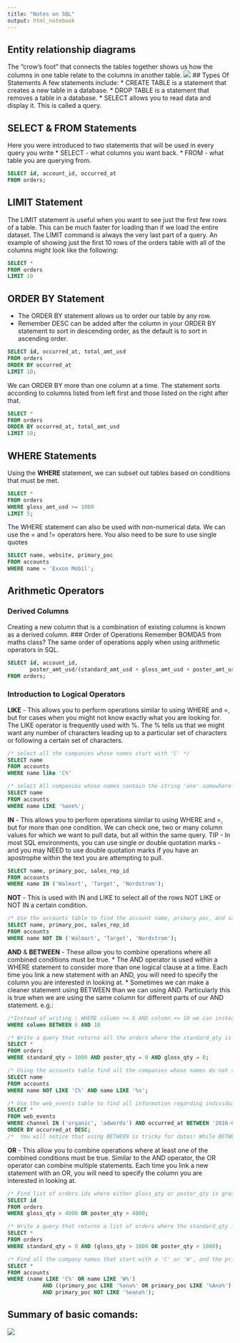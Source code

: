 ```yaml
---
title: "Notes on SQL"
output: html_notebook
---
```

## Entity relationship diagrams
The "crow's foot" that connects the tables together shows us how the columns in one table relate to the columns in another table. 
![](images/ERD.png)
## Types Of Statements
 A few statements include:
* CREATE TABLE is a statement that creates a new table in a database.
* DROP TABLE is a statement that removes a table in a database.
* SELECT allows you to read data and display it. This is called a query.

## SELECT & FROM Statements
Here you were introduced to two statements that will be used in every query you write
* SELECT - what columns you want back.
* FROM - what table you are querying from. 
```sql
SELECT id, account_id, occurred_at
FROM orders;
```

## LIMIT Statement
 The LIMIT statement is useful when you want to see just the first few rows of a table. This can be much faster for loading than if we load the entire dataset.
The LIMIT command is always the very last part of a query. An example of showing just the first 10 rows of the orders table with all of the columns might look like the following:
```sql
SELECT *
FROM orders
LIMIT 10
```

## ORDER BY Statement
* The ORDER BY statement allows us to order our table by any row. 
* Remember DESC can be added after the column in your ORDER BY statement to sort in descending order, as the default is to sort in ascending order.
```sql
SELECT id, occurred_at, total_amt_usd
FROM orders
ORDER BY occurred_at
LIMIT 10;
```

We can ORDER BY more than one column at a time. The statement sorts according to columns listed from left first and those listed on the right after that.
```sql
SELECT *
FROM orders
ORDER BY occurred_at, total_amt_usd
LIMIT 10;
```

## WHERE Statements
Using the **WHERE** statement, we can subset out tables based on conditions that must be met.
```sql
SELECT *
FROM orders
WHERE gloss_amt_usd >= 1000
LIMIT 5;
```

The WHERE statement can also be used with non-numerical data. We can use the = and != operators here. You also need to be sure to use single quotes
```sql
SELECT name, website, primary_poc
FROM accounts
WHERE name = 'Exxon Mobil';
```

## Arithmetic Operators
### Derived Columns
Creating a new column that is a combination of existing columns is known as a derived column.
### Order of Operations
Remember BOMDAS from maths class? The same order of operations apply when using arithmetic operators in SQL.
```sql
SELECT id, account_id, 
       poster_amt_usd/(standard_amt_usd + gloss_amt_usd + poster_amt_usd) AS post_per
FROM orders;
```
### Introduction to Logical Operators

**LIKE** - This allows you to perform operations similar to using WHERE and =, but for cases when you might not know exactly what you are looking for.  The LIKE operator is frequently used with %. The % tells us that we might want any number of characters leading up to a particular set of characters or following a certain set of characters.
```sql
/* select all the companies whose names start with 'C' */
SELECT name 
FROM accounts
WHERE name like 'C%'

/* select All companies whose names contain the string 'one' somewhere in the name. */
SELECT name
FROM accounts
WHERE name LIKE '%one%';
```

**IN** - This allows you to perform operations similar to using WHERE and =, but for more than one condition.  We can check one, two or many column values for which we want to pull data, but all within the same query. 
TIP - In most SQL environments, you can use single or double quotation marks - and you may NEED to use double quotation marks if you have an apostrophe within the text you are attempting to pull.
```sql
SELECT name, primary_poc, sales_rep_id
FROM accounts
WHERE name IN ('Walmart', 'Target', 'Nordstrom');
```
**NOT** - This is used with IN and LIKE to select all of the rows NOT LIKE or NOT IN a certain condition.
```sql
/* Use the accounts table to find the account name, primary poc, and sales rep id for all stores except Walmart, Target, and Nordstrom */
SELECT name, primary_poc, sales_rep_id
FROM accounts
WHERE name NOT IN ('Walmart', 'Target', 'Nordstrom');
```

**AND** & **BETWEEN** - These allow you to combine operations where all combined conditions must be true.
* The AND operator is used within a WHERE statement to consider more than one logical clause at a time. Each time you link a new statement with an AND, you will need to specify the column you are interested in looking at.
* Sometimes we can make a cleaner statement using BETWEEN than we can using AND. Particularly this is true when we are using the same column for different parts of our AND statement. e.g.:
```sql
/*Instead of writing : WHERE column >= 6 AND column <= 10 we can instead write*/ 
WHERE column BETWEEN 6 AND 10
```

```sql
/* Write a query that returns all the orders where the standard_qty is over 1000, the poster_qty is 0, and the gloss_qty is 0 */
SELECT *
FROM orders
WHERE standard_qty > 1000 AND poster_qty = 0 AND gloss_qty = 0;

/* Using the accounts table find all the companies whose names do not start with 'C' and end with 's' */
SELECT name
FROM accounts
WHERE name NOT LIKE 'C%' AND name LIKE '%s';

/* Use the web_events table to find all information regarding individuals who were contacted via organic or adwords and started their account at any point in 2016 sorted from newest to oldest */ 
SELECT *
FROM web_events
WHERE channel IN ('organic', 'adwords') AND occurred_at BETWEEN '2016-01-01' AND '2017-01-01'
ORDER BY occurred_at DESC;
/*  You will notice that using BETWEEN is tricky for dates! While BETWEEN is generally inclusive of endpoints, it assumes the time is at 00:00:00 (i.e. midnight) for dates. This is the reason why we set the right-side endpoint of the period at '2017-01-01'. */
```

**OR** - This allow you to combine operations where at least one of the combined conditions must be true.
Similar to the AND operator, the OR operator can combine multiple statements. Each time you link a new statement with an OR, you will need to specify the column you are interested in looking at.
```sql
/* Find list of orders ids where either gloss_qty or poster_qty is greater than 4000. Only include the id field in the resulting table. */
SELECT id
FROM orders
WHERE gloss_qty > 4000 OR poster_qty > 4000;

/* Write a query that returns a list of orders where the standard_qty is zero and either the gloss_qty or poster_qty is over 1000. */
SELECT *
FROM orders
WHERE standard_qty = 0 AND (gloss_qty > 1000 OR poster_qty > 1000);

/* Find all the company names that start with a 'C' or 'W', and the primary contact contains 'ana' or 'Ana', but it doesn't contain 'eana'*/
SELECT *
FROM accounts
WHERE (name LIKE 'C%' OR name LIKE 'W%') 
           AND ((primary_poc LIKE '%ana%' OR primary_poc LIKE '%Ana%') 
           AND primary_poc NOT LIKE '%eana%');
```

## Summary of basic comands:
![](images/summary_basic_commands.png)


